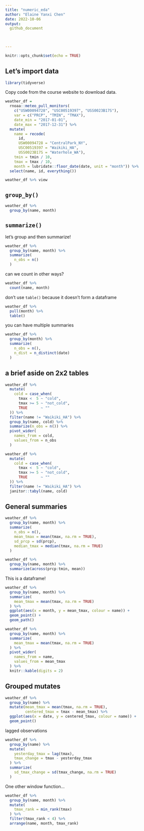 ```yaml
---
title: "numeric_eda"
author: "Elaine Yanxi Chen"
date: 2022-10-06
output: 
  github_document
    

    
---
```


```r
knitr::opts_chunk$set(echo = TRUE)
```


## Let's import data

```r
library(tidyverse)
```

Copy code from the course website to download data.

```r
weather_df = 
  rnoaa::meteo_pull_monitors(
    c("USW00094728", "USC00519397", "USS0023B17S"),
    var = c("PRCP", "TMIN", "TMAX"), 
    date_min = "2017-01-01",
    date_max = "2017-12-31") %>%
  mutate(
    name = recode(
      id, 
      USW00094728 = "CentralPark_NY", 
      USC00519397 = "Waikiki_HA",
      USS0023B17S = "Waterhole_WA"),
    tmin = tmin / 10,
    tmax = tmax / 10,
    month = lubridate::floor_date(date, unit = "month")) %>%
  select(name, id, everything())

weather_df %>% view
```


## `group_by()`

```r
weather_df %>% 
  group_by(name, month)
```

## `summarize()`

let's group and then summarize!

```r
weather_df %>% 
  group_by(name, month) %>% 
  summarize(
    n_obs = n()
  )
```

can we count in other ways?

```r
weather_df %>% 
  count(name, month)
```

don't use `table()` because it doesn't form a dataframe 

```r
weather_df %>% 
  pull(month) %>% 
  table()
```


you can have multiple summaries

```r
weather_df %>% 
  group_by(month) %>% 
  summarize(
    n_obs = n(),
    n_dist = n_distinct(date)
  )
```


## a brief aside on 2x2 tables

```r
weather_df %>% 
  mutate(
    cold = case_when(
      tmax <  5 ~ "cold",
      tmax >= 5 ~ "not_cold",
      TRUE      ~ ""
  )) %>% 
  filter(name != "Waikiki_HA") %>% 
  group_by(name, cold) %>% 
  summarize(n_obs = n()) %>% 
  pivot_wider(
    names_from = cold,
    values_from = n_obs
  )
```


```r
weather_df %>% 
  mutate(
    cold = case_when(
      tmax <  5 ~ "cold",
      tmax >= 5 ~ "not_cold",
      TRUE      ~ ""
  )) %>% 
  filter(name != "Waikiki_HA") %>% 
  janitor::tabyl(name, cold)
```


## General summaries

```r
weather_df %>% 
  group_by(name, month) %>% 
  summarize(
    n_obs = n(),
    mean_tmax = mean(tmax, na.rm = TRUE),
    sd_prcp = sd(prcp),
    median_tmax = median(tmax, na.rm = TRUE)
  )
```

```r
weather_df %>% 
  group_by(name, month) %>% 
  summarize(across(prcp:tmin, mean))
```


This is a dataframe!

```r
weather_df %>% 
  group_by(name, month) %>% 
  summarize(
    mean_tmax = mean(tmax, na.rm = TRUE)
  ) %>% 
  ggplot(aes(x = month, y = mean_tmax, colour = name)) +
  geom_point() +
  geom_path()
```

```r
weather_df %>% 
  group_by(name, month) %>% 
  summarize(
    mean_tmax = mean(tmax, na.rm = TRUE)
  ) %>% 
  pivot_wider(
    names_from = name,
    values_from = mean_tmax
  ) %>% 
  knitr::kable(digits = 2)
```


## Grouped mutates

```r
weather_df %>% 
  group_by(name) %>% 
  mutate(mean_tmax = mean(tmax, na.rm = TRUE),
         centered_tmax = tmax - mean_tmax) %>% 
  ggplot(aes(x = date, y = centered_tmax, colour = name)) +
  geom_point()
```

lagged observations

```r
weather_df %>% 
  group_by(name) %>% 
  mutate(
    yesterday_tmax = lag(tmax),
    tmax_change = tmax - yesterday_tmax
  ) %>% 
  summarize(
    sd_tmax_change = sd(tmax_change, na.rm = TRUE)
  )
```

One other window function...

```r
weather_df %>% 
  group_by(name, month) %>% 
  mutate(
    tmax_rank = min_rank(tmax)
  ) %>% 
  filter(tmax_rank < 4) %>% 
  arrange(name, month, tmax_rank)
```


